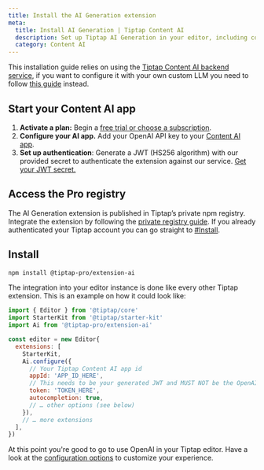 ```yaml
---
title: Install the AI Generation extension
meta:
  title: Install AI Generation | Tiptap Content AI
  description: Set up Tiptap AI Generation in your editor, including configuring OpenAI keys and JWT authentication. More in the docs!
  category: Content AI
---
```


This installation guide relies on using the [Tiptap Content AI backend service](https://cloud.tiptap.dev/v2/cloud/ai), if you want to configure it with your own custom LLM you need to follow [this guide](/content-ai/capabilities/generation/custom-llms) instead.

## Start your Content AI app
1. **Activate a plan:** Begin a [free trial or choose a subscription](https://cloud.tiptap.dev/v2/billing).
2. **Configure your AI app.** Add your OpenAI API key to your [Content AI app](https://cloud.tiptap.dev/v2/cloud/ai).
3. **Set up authentication**: Generate a JWT (HS256 algorithm) with our provided secret to authenticate the extension against our service. [Get your JWT secret.](https://cloud.tiptap.dev/v2/cloud/ai)

## Access the Pro registry
The AI Generation extension is published in Tiptap’s private npm registry. Integrate the extension by following the [private registry guide](/guides/pro-extensions). If you already authenticated your Tiptap account you can go straight to [#Install](#install).

## Install

```bash
npm install @tiptap-pro/extension-ai
```

The integration into your editor instance is done like every other Tiptap extension. This is an example on how it could look like:

```js
import { Editor } from '@tiptap/core'
import StarterKit from '@tiptap/starter-kit'
import Ai from '@tiptap-pro/extension-ai'

const editor = new Editor{
  extensions: [
    StarterKit,
    Ai.configure({
      // Your Tiptap Content AI app id
      appId: 'APP_ID_HERE',
      // This needs to be your generated JWT and MUST NOT be the OpenAI API key!
      token: 'TOKEN_HERE',
      autocompletion: true,
      // … other options (see below)
    }),
    // … more extensions
  ],
})
```

At this point you're good to go to use OpenAI in your Tiptap editor. Have a look at the [configuration options](/content-ai/capabilities/generation/configure) to customize your experience.
